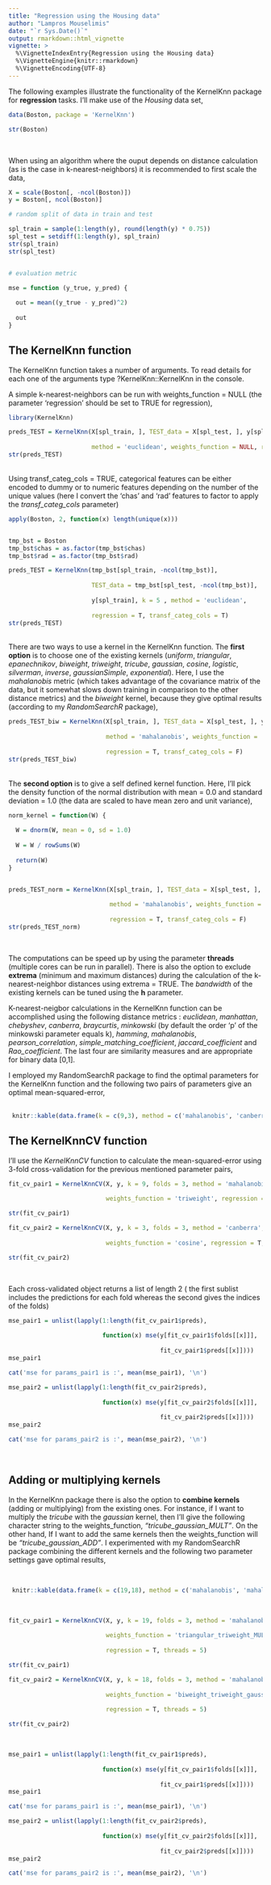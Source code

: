```yaml
---
title: "Regression using the Housing data"
author: "Lampros Mouselimis"
date: "`r Sys.Date()`"
output: rmarkdown::html_vignette
vignette: >
  %\VignetteIndexEntry{Regression using the Housing data}
  %\VignetteEngine{knitr::rmarkdown}
  %\VignetteEncoding{UTF-8}
---
```


The following examples illustrate the functionality of the KernelKnn package for **regression** tasks. I'll make use of the *Housing* data set, 

```r

data(Boston, package = 'KernelKnn')

str(Boston)

```
<br>


When using an algorithm where the ouput depends on distance calculation (as is the case in k-nearest-neighbors) it is recommended to first scale the data,

```r
X = scale(Boston[, -ncol(Boston)])
y = Boston[, ncol(Boston)]

# random split of data in train and test

spl_train = sample(1:length(y), round(length(y) * 0.75))
spl_test = setdiff(1:length(y), spl_train)
str(spl_train)
str(spl_test)


# evaluation metric

mse = function (y_true, y_pred) {
  
  out = mean((y_true - y_pred)^2)
  
  out
}

```



## The KernelKnn function

The KernelKnn function takes a number of arguments. To read details for each one of the arguments type ?KernelKnn::KernelKnn in the console. 

A simple k-nearest-neighbors can be run with weights_function = NULL (the parameter 'regression' should be set to TRUE for regression),

```r

library(KernelKnn)

preds_TEST = KernelKnn(X[spl_train, ], TEST_data = X[spl_test, ], y[spl_train], k = 5 , 
                       
                       method = 'euclidean', weights_function = NULL, regression = T)
str(preds_TEST)

```

<br>
Using transf_categ_cols = TRUE, categorical features can be either encoded to dummy or to numeric features depending on the number of the unique values (here I convert the 'chas' and 'rad' features to factor to apply the *transf_categ_cols* parameter)

```r


apply(Boston, 2, function(x) length(unique(x)))


tmp_bst = Boston
tmp_bst$chas = as.factor(tmp_bst$chas)
tmp_bst$rad = as.factor(tmp_bst$rad)

preds_TEST = KernelKnn(tmp_bst[spl_train, -ncol(tmp_bst)], 
                       
                       TEST_data = tmp_bst[spl_test, -ncol(tmp_bst)], 
                       
                       y[spl_train], k = 5 , method = 'euclidean', 
                       
                       regression = T, transf_categ_cols = T)
str(preds_TEST)

```
<br>
There are two ways to use a kernel in the KernelKnn function. The **first option** is to choose one of the existing kernels (*uniform*, *triangular*, *epanechnikov*, *biweight*, *triweight*, *tricube*, *gaussian*, *cosine*, *logistic*, *silverman*, *inverse*, *gaussianSimple*, *exponential*). Here, I use the *mahalanobis* metric (which takes advantage of the covariance matrix of the data, but it somewhat slows down training in comparison to the other distance metrics) and the *biweight* kernel, because they give optimal results (according to my *RandomSearchR* package),


```r


preds_TEST_biw = KernelKnn(X[spl_train, ], TEST_data = X[spl_test, ], y[spl_train], k = 5, 
                           
                           method = 'mahalanobis', weights_function = 'biweight', 
                           
                           regression = T, transf_categ_cols = F)
str(preds_TEST_biw)

```
<br>
The **second option** is to give a self defined kernel function. Here, I'll pick the density function of the normal distribution with mean = 0.0 and standard deviation = 1.0 (the data are scaled to have mean zero and unit variance),


```r


norm_kernel = function(W) {
  
  W = dnorm(W, mean = 0, sd = 1.0)
  
  W = W / rowSums(W)
  
  return(W)
}


preds_TEST_norm = KernelKnn(X[spl_train, ], TEST_data = X[spl_test, ], y[spl_train], k = 5,
                            
                            method = 'mahalanobis', weights_function = norm_kernel, 
                            
                            regression = T, transf_categ_cols = F)
str(preds_TEST_norm)

```
<br>


The computations can be speed up by using the parameter **threads** (multiple cores can be run in parallel). There is also the option to exclude **extrema** (minimum and maximum distances) during the calculation of the k-nearest-neighbor distances using extrema = TRUE. The *bandwidth* of the existing kernels can be tuned using the **h** parameter. 
<br>

K-nearest-neigbor calculations in the KernelKnn function can be accomplished using the following distance metrics : *euclidean*, *manhattan*, *chebyshev*, *canberra*, *braycurtis*, *minkowski* (by default the order 'p' of the minkowski parameter equals k), *hamming*, *mahalanobis*, *pearson_correlation*, *simple_matching_coefficient*, *jaccard_coefficient* and *Rao_coefficient*. The last four are similarity measures and are appropriate for binary data [0,1].
<br>

I employed my RandomSearchR package to find the optimal parameters for the KernelKnn function and the following two pairs of parameters give an optimal mean-squared-error,
<br>
<br>

```r

 knitr::kable(data.frame(k = c(9,3), method = c('mahalanobis', 'canberra'), kernel = c('triweight', 'cosine')))
```



## The KernelKnnCV function
 
I'll use the *KernelKnnCV* function to calculate the mean-squared-error using 3-fold cross-validation for the previous mentioned parameter pairs,


```r

fit_cv_pair1 = KernelKnnCV(X, y, k = 9, folds = 3, method = 'mahalanobis', 
                           
                           weights_function = 'triweight', regression = T, threads = 5)
```

```r
str(fit_cv_pair1)
```

```r
fit_cv_pair2 = KernelKnnCV(X, y, k = 3, folds = 3, method = 'canberra',
                           
                           weights_function = 'cosine', regression = T, threads = 5)
```

```r
str(fit_cv_pair2)

```
<br>


Each cross-validated object returns a list of length 2 ( the first sublist includes the predictions for each fold whereas the second gives the indices of the folds)


```r
mse_pair1 = unlist(lapply(1:length(fit_cv_pair1$preds), 
                          
                          function(x) mse(y[fit_cv_pair1$folds[[x]]], 
                                          
                                          fit_cv_pair1$preds[[x]])))
mse_pair1

cat('mse for params_pair1 is :', mean(mse_pair1), '\n')

mse_pair2 = unlist(lapply(1:length(fit_cv_pair2$preds), 
                          
                          function(x) mse(y[fit_cv_pair2$folds[[x]]], 
                                          
                                          fit_cv_pair2$preds[[x]])))
mse_pair2

cat('mse for params_pair2 is :', mean(mse_pair2), '\n')

```
<br>


## Adding or multiplying kernels

In the KernelKnn package there is also the option to **combine kernels** (adding or multiplying) from the existing ones. For instance, if I want to multiply the *tricube* with the *gaussian* kernel, then I'll give the following character string to the weights_function, *"tricube_gaussian_MULT"*. On the other hand, If I want to add the same kernels then the weights_function will be *"tricube_gaussian_ADD"*. I experimented with my RandomSearchR package combining the different kernels and the following two parameter settings gave optimal results, 

<br>
```r

 knitr::kable(data.frame(k = c(19,18), method = c('mahalanobis', 'mahalanobis'), kernel = c('triangular_triweight_MULT', 'biweight_triweight_gaussian_MULT')))
```

<br>


```r

fit_cv_pair1 = KernelKnnCV(X, y, k = 19, folds = 3, method = 'mahalanobis', 
                           
                           weights_function = 'triangular_triweight_MULT', 
                           
                           regression = T, threads = 5)
```

```r
str(fit_cv_pair1)
```

```r
fit_cv_pair2 = KernelKnnCV(X, y, k = 18, folds = 3, method = 'mahalanobis', 
                           
                           weights_function = 'biweight_triweight_gaussian_MULT', 
                           
                           regression = T, threads = 5)
```

```r
str(fit_cv_pair2)

```
<br>

```r
mse_pair1 = unlist(lapply(1:length(fit_cv_pair1$preds), 
                          
                          function(x) mse(y[fit_cv_pair1$folds[[x]]], 
                                          
                                          fit_cv_pair1$preds[[x]])))
mse_pair1

cat('mse for params_pair1 is :', mean(mse_pair1), '\n')

mse_pair2 = unlist(lapply(1:length(fit_cv_pair2$preds), 
                          
                          function(x) mse(y[fit_cv_pair2$folds[[x]]], 
                                          
                                          fit_cv_pair2$preds[[x]])))
mse_pair2

cat('mse for params_pair2 is :', mean(mse_pair2), '\n')

```
<br>

